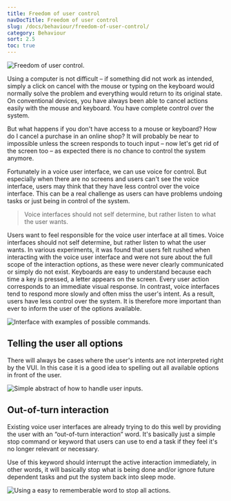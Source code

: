 ```yaml
---
title: Freedom of user control
navDocTitle: Freedom of user control
slug: /docs/behaviour/freedom-of-user-control/
category: Behaviour
sort: 2.5
toc: true
---
```



![Freedom of user control.](/images/behaviour/freedomOfUserControl.png)

Using a computer is not difficult – if something did not work as intended, simply a click on cancel with the mouse or typing on the keyboard would normally solve the problem and everything would return to its original state. On conventional devices, you have always been able to cancel actions easily with the mouse and keyboard. You have complete control over the system.

But what happens if you don't have access to a mouse or keyboard? How do I cancel a purchase in an online shop? It will probably be near to impossible unless the screen responds to touch input – now let's get rid of the screen too – as expected there is no chance to control the system anymore.

Fortunately in a voice user interface, we can use voice for control. But especially when there are no screens and users can't see the voice interface, users may think that they have less control over the voice interface. This can be a real challenge as users can have problems undoing tasks or just being in control of the system.

> Voice interfaces should not self determine, but rather listen to what the user wants.

Users want to feel responsible for the voice user interface at all times. Voice interfaces should not self determine, but rather listen to what the user wants. In various experiments, it was found that users felt rushed when interacting with the voice user interface and were not sure about the full scope of the interaction options, as these were never clearly communicated or simply do not exist. Keyboards are easy to understand because each time a key is pressed, a letter appears on the screen. Every user action corresponds to an immediate visual response. In contrast, voice interfaces tend to respond more slowly and often miss the user's intent. As a result, users have less control over the system. It is therefore more important than ever to inform the user of the options available.

![Interface with examples of possible commands.](/images/behaviour/UserFreedomExamples.png)

## Telling the user all options

There will always be cases where the user's intents are not interpreted right by the VUI. In this case it is a good idea to spelling out all available options in front of the user.

![Simple abstract of how to handle user inputs.](/images/behaviour/tellingTheUserAllOptions.png)

## Out-of-turn interaction

Existing voice user interfaces are already trying to do this well by providing the user with an “out-of-turn interaction” word. It's basically just a simple stop command or keyword that users can use to end a task if they feel it's no longer relevant or necessary.

Use of this keyword should interrupt the active interaction immediately, in other words, it will basically stop what is being done and/or ignore future dependent tasks and put the system back into sleep mode.

![Using a easy to rememberable word to stop all actions.](/images/behaviour/outOfTurnCommand.png)
